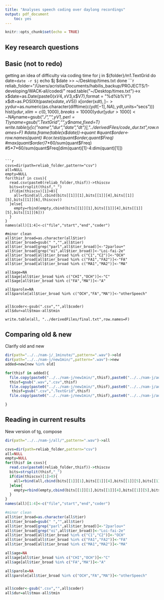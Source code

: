 ```yaml
---
title: "Analyses speech coding over daylong recordings"
output: pdf_document
	toc: yes
---
```


```r
knitr::opts_chunk$set(echo = TRUE)


```

## Key research questions

## Basic (not to redo)
getting an idea of difficulty via coding time
for j in ${folder}*/*m1.TextGrid
do
 date=`date -r $j`
 echo $j $date >> ~/Desktop/times.txt
done
```r
reliab_folder="/Users/acristia/Documents/habilis_backup/PROJECTS/1-developing/WACK-all/coded/"
read.table("~/Desktop/times.txt")->x
x$date=as.Date(paste0(x$V4,x$V3,x$V7),format = "%d%b%Y")
x$dt=as.POSIXlt(paste(x$date,x$V5))
x[order(x$dt),]->y
y$dur=as.numeric(as.character(difftime(c(y$dt[-1],NA),y$dt,units="secs")))
hist(y$dur,xlim=c(0,1000),breaks=10000)
y$dur[y$dur>1000]<-NA
y$name=gsub(".*/","",y$V1,perl=T)
y$name=gsub(".TextGrid","",y$name,fixed=T)
write.table(y[c("name","dur","date","dt")],"../derivedFiles/code_dur.txt",row.names=F)
#data.frame(table(x$date))->quant
#quant$order<-row.names(quant)
#cor.test(quant$order,quant$Freq)
#max(quant$order)*7*60/sum(quant$Freq)
#5*7*60/sum(quant$Freq[dim(quant)[1]-4:dim(quant)[1]])
```

```r
csvs=dir(path=reliab_folder,pattern="csv")
all=NULL
empty=NULL
for(thisf in csvs){
  read.csv(paste0(reliab_folder,thisf))->thiscsv
  bits=strsplit(thisf,"_")
  if(dim(thiscsv)[1]>0){
    all=rbind(all,cbind(bits[[1]][1],bits[[1]][4],bits[[1]][5],bits[[1]][6],thiscsv))
  }else{
    empty=rbind(empty,cbind(bits[[1]][1],bits[[1]][4],bits[[1]][5],bits[[1]][6]))
  }
}
names(all)[1:4]<-c("file","start","end","coder")

#minor clean
all$tier_broad=as.character(all$tier)
all$tier_broad=gsub(" ","",all$tier)
all$tier_broad[grep("parl",all$tier_broad)]<-"2parlou+"
all$tier_broad[grep("oi",all$tier_broad)]<-"Loi-fai-2e"
all$tier_broad[all$tier_broad %in% c("C1","C2")]<-"OCH"
all$tier_broad[all$tier_broad %in% c("FA1","FA2")]<-"FA"
all$tier_broad[all$tier_broad %in% c("MA1","MA2")]<-"MA"

all$age=NA
all$age[all$tier_broad %in% c("CHI","OCH")]<-"C"
all$age[all$tier_broad %in% c("FA","MA")]<-"A"

all$parole=NA
all$parole[all$tier_broad %in% c("OCH","FA","MA")]<-"otherSpeech"


all$coder<-gsub(".csv","",all$coder)
all$dur=all$tmax-all$tmin

write.table(all, "../derivedFiles/final.txt",row.names=F)
```

## Comparing old & new

Clarify old and new

```r
dir(path="../../nam-j/_1minute/",pattern=".wav")->old
dir(path="../../nam-j/new1min/",pattern=".wav")->new
added=new[new %in% old]

for(thisf in added){
  file.copy(paste0("../../nam-j/new1min/",thisf),paste0("../../nam-j/added/",thisf))
  thisf=gsub(".wav",".csv",thisf)
  file.copy(paste0("../../nam-j/new1min/",thisf),paste0("../../nam-j/added/",thisf))
   thisf=gsub(".csv",".TextGrid",thisf)
  file.copy(paste0("../../nam-j/new1min/",thisf),paste0("../../nam-j/added/",thisf))

}
```

## Reading in current results

New version of tg, compose

```r
dir(path="../../nam-j/all/",pattern=".wav")->all

csvs=dir(path=reliab_folder,pattern="csv")
all=NULL
empty=NULL
for(thisf in csvs){
  read.csv(paste0(reliab_folder,thisf))->thiscsv
  bits=strsplit(thisf,"_")
  if(dim(thiscsv)[1]>0){
    all=rbind(all,cbind(bits[[1]][1],bits[[1]][4],bits[[1]][5],bits[[1]][6],thiscsv))
  }else{
    empty=rbind(empty,cbind(bits[[1]][1],bits[[1]][4],bits[[1]][5],bits[[1]][6]))
  }
}
names(all)[1:4]<-c("file","start","end","coder")

#minor clean
all$tier_broad=as.character(all$tier)
all$tier_broad=gsub(" ","",all$tier)
all$tier_broad[grep("parl",all$tier_broad)]<-"2parlou+"
all$tier_broad[grep("oi",all$tier_broad)]<-"Loi-fai-2e"
all$tier_broad[all$tier_broad %in% c("C1","C2")]<-"OCH"
all$tier_broad[all$tier_broad %in% c("FA1","FA2")]<-"FA"
all$tier_broad[all$tier_broad %in% c("MA1","MA2")]<-"MA"

all$age=NA
all$age[all$tier_broad %in% c("CHI","OCH")]<-"C"
all$age[all$tier_broad %in% c("FA","MA")]<-"A"

all$parole=NA
all$parole[all$tier_broad %in% c("OCH","FA","MA")]<-"otherSpeech"


all$coder<-gsub(".csv","",all$coder)
all$dur=all$tmax-all$tmin
```
